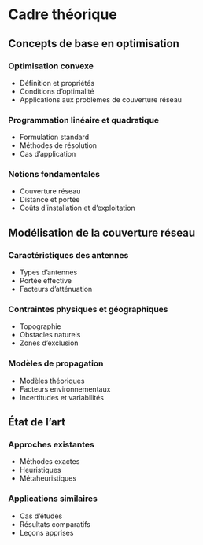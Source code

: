 # Cadre théorique {#cadre-theorique}

## Concepts de base en optimisation

### Optimisation convexe
- Définition et propriétés
- Conditions d'optimalité
- Applications aux problèmes de couverture réseau

### Programmation linéaire et quadratique
- Formulation standard
- Méthodes de résolution
- Cas d'application

### Notions fondamentales
- Couverture réseau
- Distance et portée
- Coûts d'installation et d'exploitation

## Modélisation de la couverture réseau

### Caractéristiques des antennes
- Types d'antennes
- Portée effective
- Facteurs d'atténuation

### Contraintes physiques et géographiques
- Topographie
- Obstacles naturels
- Zones d'exclusion

### Modèles de propagation
- Modèles théoriques
- Facteurs environnementaux
- Incertitudes et variabilités

## État de l'art

### Approches existantes
- Méthodes exactes
- Heuristiques
- Métaheuristiques

### Applications similaires
- Cas d'études
- Résultats comparatifs
- Leçons apprises 